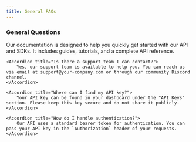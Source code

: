 ```yaml
---
title: General FAQs
---
```


### General Questions

<AccordionGroup>
    <Accordion title="What is the purpose of this documentation?">
        Our documentation is designed to help you quickly get started with our API and SDKs. It includes guides, tutorials, and a complete API reference.
    </Accordion>

    <Accordion title="Is there a support team I can contact?">
        Yes, our support team is available to help you. You can reach us via email at support@your-company.com or through our community Discord channel.
    </Accordion>

    <Accordion title="Where can I find my API key?">
        Your API key can be found in your dashboard under the "API Keys" section. Please keep this key secure and do not share it publicly.
    </Accordion>

    <Accordion title="How do I handle authentication?">
        Our API uses a standard bearer token for authentication. You can pass your API key in the `Authorization` header of your requests.
    </Accordion>

</AccordionGroup>